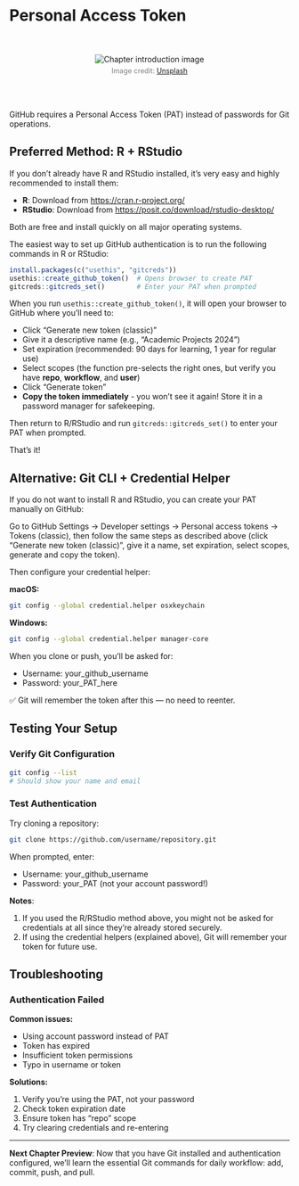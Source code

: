 # Personal Access Token


<br><br>
<div style="text-align: center;">
<img src="images/token.jpg" alt="Chapter introduction image" style="max-width: 100%; height: auto;">
<figcaption style="font-size: 0.9em; color: gray; margin-top: 5px;">
    Image credit: <a href="https://unsplash.com/photos/grayscale-photography-of-person-holding-coin-b4D7FKAghoE" target="_blank">Unsplash</a>
</figcaption>
</div>
<br><br>




GitHub requires a Personal Access Token (PAT) instead of passwords for Git operations.

## Preferred Method: R + RStudio

If you don't already have R and RStudio installed, it's very easy and highly recommended to install them:

- **R**: Download from [https://cran.r-project.org/](https://cran.r-project.org/)
- **RStudio**: Download from [https://posit.co/download/rstudio-desktop/](https://posit.co/download/rstudio-desktop/)

Both are free and install quickly on all major operating systems.

The easiest way to set up GitHub authentication is to run the following commands in R or RStudio:

```r
install.packages(c("usethis", "gitcreds"))
usethis::create_github_token()  # Opens browser to create PAT
gitcreds::gitcreds_set()        # Enter your PAT when prompted
```

When you run `usethis::create_github_token()`, it will open your browser to GitHub where you'll need to:

- Click "Generate new token (classic)"
- Give it a descriptive name (e.g., "Academic Projects 2024")
- Set expiration (recommended: 90 days for learning, 1 year for regular use)
- Select scopes (the function pre-selects the right ones, but verify you have **repo**, **workflow**, and **user**)
- Click "Generate token"
- **Copy the token immediately** - you won't see it again! Store it in a password manager for safekeeping.

Then return to R/RStudio and run `gitcreds::gitcreds_set()` to enter your PAT when prompted.

That's it!

## Alternative: Git CLI + Credential Helper

If you do not want to install R and RStudio, you can create your PAT manually on GitHub:

Go to GitHub Settings → Developer settings → Personal access tokens → Tokens (classic), then follow the same steps as described above (click "Generate new token (classic)", give it a name, set expiration, select scopes, generate and copy the token).

Then configure your credential helper:

**macOS:**
```bash
git config --global credential.helper osxkeychain
```

**Windows:**
```bash
git config --global credential.helper manager-core
```

When you clone or push, you'll be asked for:

- Username: your_github_username
- Password: your_PAT_here

✅ Git will remember the token after this — no need to reenter.


## Testing Your Setup

### Verify Git Configuration

```bash
git config --list
# Should show your name and email
```

### Test Authentication

Try cloning a repository:

```bash
git clone https://github.com/username/repository.git
```

When prompted, enter:

- Username: your_github_username
- Password: your_PAT (not your account password!)

**Notes**:

1) If you used the R/RStudio method above, you might not be asked for credentials at all since they're already stored securely.
2) If using the credential helpers (explained above), Git will remember your token for future use.

## Troubleshooting

### Authentication Failed

**Common issues:**

- Using account password instead of PAT
- Token has expired
- Insufficient token permissions
- Typo in username or token

**Solutions:**

1. Verify you're using the PAT, not your password
2. Check token expiration date
3. Ensure token has "repo" scope
4. Try clearing credentials and re-entering



---

**Next Chapter Preview**: Now that you have Git installed and authentication configured, we'll learn the essential Git commands for daily workflow: add, commit, push, and pull. 
